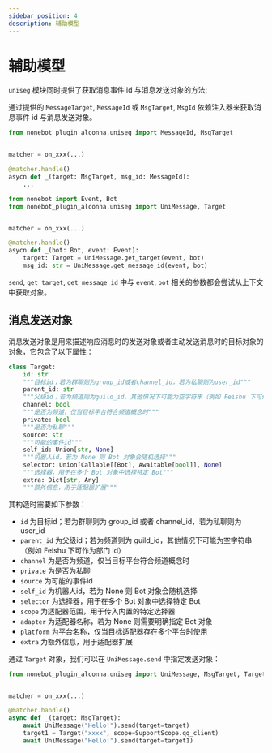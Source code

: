 ```yaml
---
sidebar_position: 4
description: 辅助模型
---
```



# 辅助模型

`uniseg` 模块同时提供了获取消息事件 id 与消息发送对象的方法:

<Tabs groupId="get_unimsg">
<TabItem value="depend" label="使用依赖注入">

通过提供的 `MessageTarget`, `MessageId` 或 `MsgTarget`, `MsgId` 依赖注入器来获取消息事件 id 与消息发送对象。

```python
from nonebot_plugin_alconna.uniseg import MessageId, MsgTarget


matcher = on_xxx(...)

@matcher.handle()
asycn def _(target: MsgTarget, msg_id: MessageId):
    ...
```

</TabItem>
<TabItem value="method" label="使用 UniMessage 的方法">

```python
from nonebot import Event, Bot
from nonebot_plugin_alconna.uniseg import UniMessage, Target


matcher = on_xxx(...)

@matcher.handle()
asycn def _(bot: Bot, event: Event):
    target: Target = UniMessage.get_target(event, bot)
    msg_id: str = UniMessage.get_message_id(event, bot)

```

</TabItem>
</Tabs>

`send`, `get_target`, `get_message_id` 中与 `event`, `bot` 相关的参数都会尝试从上下文中获取对象。

## 消息发送对象

消息发送对象是用来描述响应消息时的发送对象或者主动发送消息时的目标对象的对象，它包含了以下属性：

```python
class Target:
    id: str
    """目标id；若为群聊则为group_id或者channel_id，若为私聊则为user_id"""
    parent_id: str
    """父级id；若为频道则为guild_id，其他情况下可能为空字符串（例如 Feishu 下可作为部门 id）"""
    channel: bool
    """是否为频道，仅当目标平台符合频道概念时"""
    private: bool
    """是否为私聊"""
    source: str
    """可能的事件id"""
    self_id: Union[str, None]
    """机器人id，若为 None 则 Bot 对象会随机选择"""
    selector: Union[Callable[[Bot], Awaitable[bool]], None]
    """选择器，用于在多个 Bot 对象中选择特定 Bot"""
    extra: Dict[str, Any]
    """额外信息，用于适配器扩展"""
```

其构造时需要如下参数：

- `id` 为目标id；若为群聊则为 group_id 或者 channel_id，若为私聊则为user_id
- `parent_id` 为父级id；若为频道则为 guild_id，其他情况下可能为空字符串（例如 Feishu 下可作为部门 id）
- `channel` 为是否为频道，仅当目标平台符合频道概念时
- `private` 为是否为私聊
- `source` 为可能的事件id
- `self_id` 为机器人id，若为 None 则 Bot 对象会随机选择
- `selector` 为选择器，用于在多个 Bot 对象中选择特定 Bot
- `scope` 为适配器范围，用于传入内置的特定选择器
- `adapter` 为适配器名称，若为 None 则需要明确指定 Bot 对象
- `platform` 为平台名称，仅当目标适配器存在多个平台时使用
- `extra` 为额外信息，用于适配器扩展

通过 `Target` 对象，我们可以在 `UniMessage.send` 中指定发送对象：

```python
from nonebot_plugin_alconna.uniseg import UniMessage, MsgTarget, Target, SupportScope


matcher = on_xxx(...)

@matcher.handle()
async def _(target: MsgTarget):
    await UniMessage("Hello!").send(target=target)
    target1 = Target("xxxx", scope=SupportScope.qq_client)
    await UniMessage("Hello!").send(target=target1)
```


